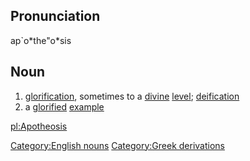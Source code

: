 ==Pronunciation==
ap`o*the"o*sis

==Noun==
# [[glorification]], sometimes to a [[divine]] [[level]]; [[deification]] <br>
# a [[glorify|glorified]] [[example]]

[[Category:English nouns]]

[[pl:Apotheosis]]
[[Category:Greek derivations]]